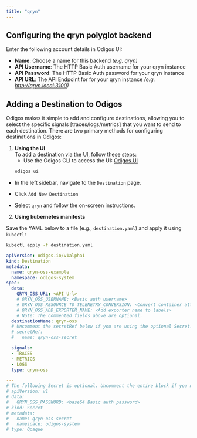 ```yaml
---
title: "qryn"
---
```


## Configuring the **qryn** polyglot backend

Enter the following account details in Odigos UI:

- **Name**: Choose a name for this backend _(e.g. qryn)_
- **API Username**: The HTTP Basic Auth username for your qryn instance
- **API Password**: The HTTP Basic Auth password for your qryn instance
- **API URL**: The API Endpoint for for your qryn instance _(e.g. http://qryn.local:3100)_


## Adding a Destination to Odigos

Odigos makes it simple to add and configure destinations, allowing you to select the specific signals [traces/logs/metrics] that you want to send to each destination. There are two primary methods for configuring destinations in Odigos:

1. **Using the UI**  
   To add a destination via the UI, follow these steps:
   - Use the Odigos CLI to access the UI: [Odigos UI](https://docs.odigos.io/cli/odigos_ui)
   ```bash
   odigos ui
    ```
- In the left sidebar, navigate to the `Destination` page.

- Click `Add New Destination`

- Select `qryn` and follow the on-screen instructions.



2. **Using kubernetes manifests**

Save the YAML below to a file (e.g., `destination.yaml`) and apply it using `kubectl`:

```bash
kubectl apply -f destination.yaml
```


```yaml
apiVersion: odigos.io/v1alpha1
kind: Destination
metadata:
  name: qryn-oss-example
  namespace: odigos-system
spec:
  data:
    QRYN_OSS_URL: <API Url>
    # QRYN_OSS_USERNAME: <Basic auth username>
    # QRYN_OSS_RESOURCE_TO_TELEMETRY_CONVERSION: <Convert container attributes to labels>
    # QRYN_OSS_ADD_EXPORTER_NAME: <Add exporter name to labels>
    # Note: The commented fields above are optional.
  destinationName: qryn-oss
  # Uncomment the secretRef below if you are using the optional Secret.
  # secretRef:
  #   name: qryn-oss-secret

  signals:
  - TRACES
  - METRICS
  - LOGS
  type: qryn-oss

---
# The following Secret is optional. Uncomment the entire block if you need to use it.
# apiVersion: v1
# data:
#   QRYN_OSS_PASSWORD: <base64 Basic auth password>
# kind: Secret
# metadata:
#   name: qryn-oss-secret
#   namespace: odigos-system
# type: Opaque
```
